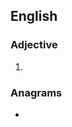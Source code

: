 ==English==

===Adjective===
{{head|en|comparative adjective}}

# {{en-comparative of|coarse}}

===Anagrams===
* {{anagrams|en|a=aceorrs|Correas|Roscrea}}